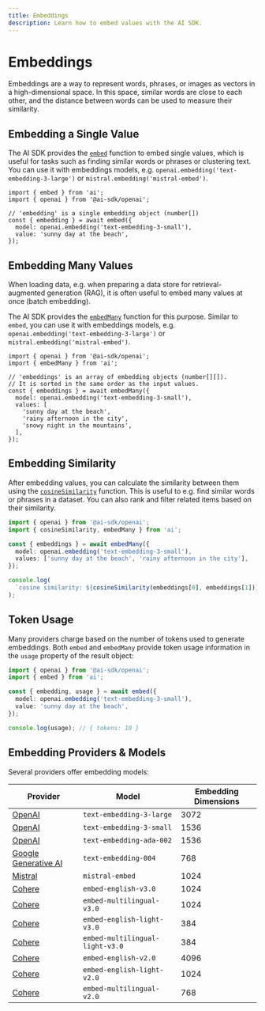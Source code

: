 ```yaml
---
title: Embeddings
description: Learn how to embed values with the AI SDK.
---
```


# Embeddings

Embeddings are a way to represent words, phrases, or images as vectors in a high-dimensional space.
In this space, similar words are close to each other, and the distance between words can be used to measure their similarity.

## Embedding a Single Value

The AI SDK provides the [`embed`](/docs/reference/ai-sdk-core/embed) function to embed single values, which is useful for tasks such as finding similar words
or phrases or clustering text.
You can use it with embeddings models, e.g. `openai.embedding('text-embedding-3-large')` or `mistral.embedding('mistral-embed')`.

```tsx
import { embed } from 'ai';
import { openai } from '@ai-sdk/openai';

// 'embedding' is a single embedding object (number[])
const { embedding } = await embed({
  model: openai.embedding('text-embedding-3-small'),
  value: 'sunny day at the beach',
});
```

## Embedding Many Values

When loading data, e.g. when preparing a data store for retrieval-augmented generation (RAG),
it is often useful to embed many values at once (batch embedding).

The AI SDK provides the [`embedMany`](/docs/reference/ai-sdk-core/embed-many) function for this purpose.
Similar to `embed`, you can use it with embeddings models,
e.g. `openai.embedding('text-embedding-3-large')` or `mistral.embedding('mistral-embed')`.

```tsx
import { openai } from '@ai-sdk/openai';
import { embedMany } from 'ai';

// 'embeddings' is an array of embedding objects (number[][]).
// It is sorted in the same order as the input values.
const { embeddings } = await embedMany({
  model: openai.embedding('text-embedding-3-small'),
  values: [
    'sunny day at the beach',
    'rainy afternoon in the city',
    'snowy night in the mountains',
  ],
});
```

## Embedding Similarity

After embedding values, you can calculate the similarity between them using the [`cosineSimilarity`](/docs/reference/ai-sdk-core/cosine-similarity) function.
This is useful to e.g. find similar words or phrases in a dataset.
You can also rank and filter related items based on their similarity.

```ts highlight={"2,10"}
import { openai } from '@ai-sdk/openai';
import { cosineSimilarity, embedMany } from 'ai';

const { embeddings } = await embedMany({
  model: openai.embedding('text-embedding-3-small'),
  values: ['sunny day at the beach', 'rainy afternoon in the city'],
});

console.log(
  `cosine similarity: ${cosineSimilarity(embeddings[0], embeddings[1])}`,
);
```

## Token Usage

Many providers charge based on the number of tokens used to generate embeddings.
Both `embed` and `embedMany` provide token usage information in the `usage` property of the result object:

```ts highlight={"4,9"}
import { openai } from '@ai-sdk/openai';
import { embed } from 'ai';

const { embedding, usage } = await embed({
  model: openai.embedding('text-embedding-3-small'),
  value: 'sunny day at the beach',
});

console.log(usage); // { tokens: 10 }
```

## Embedding Providers & Models

Several providers offer embedding models:

| Provider                                                                                  | Model                           | Embedding Dimensions |
| ----------------------------------------------------------------------------------------- | ------------------------------- | -------------------- |
| [OpenAI](/providers/ai-sdk-providers/openai#embedding-models)                             | `text-embedding-3-large`        | 3072                 |
| [OpenAI](/providers/ai-sdk-providers/openai#embedding-models)                             | `text-embedding-3-small`        | 1536                 |
| [OpenAI](/providers/ai-sdk-providers/openai#embedding-models)                             | `text-embedding-ada-002`        | 1536                 |
| [Google Generative AI](/providers/ai-sdk-providers/google-generative-ai#embedding-models) | `text-embedding-004`            | 768                  |
| [Mistral](/providers/ai-sdk-providers/mistral#embedding-models)                           | `mistral-embed`                 | 1024                 |
| [Cohere](/providers/ai-sdk-providers/cohere#embedding-models)                             | `embed-english-v3.0`            | 1024                 |
| [Cohere](/providers/ai-sdk-providers/cohere#embedding-models)                             | `embed-multilingual-v3.0`       | 1024                 |
| [Cohere](/providers/ai-sdk-providers/cohere#embedding-models)                             | `embed-english-light-v3.0`      | 384                  |
| [Cohere](/providers/ai-sdk-providers/cohere#embedding-models)                             | `embed-multilingual-light-v3.0` | 384                  |
| [Cohere](/providers/ai-sdk-providers/cohere#embedding-models)                             | `embed-english-v2.0`            | 4096                 |
| [Cohere](/providers/ai-sdk-providers/cohere#embedding-models)                             | `embed-english-light-v2.0`      | 1024                 |
| [Cohere](/providers/ai-sdk-providers/cohere#embedding-models)                             | `embed-multilingual-v2.0`       | 768                  |
